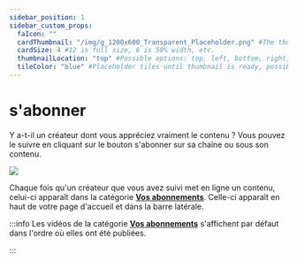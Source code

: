 ```yaml
---
sidebar_position: 1
sidebar_custom_props:
  faIcon: ""
  cardThumbnail: "/img/g_1200x600_Transparent_Placeholder.png" #The thumbnail on the category card.
  cardSize: 4 #12 is full size, 6 is 50% width, etc.
  thumbnailLocation: "top" #Possible options: top, left, bottom, right, none
  tileColor: "blue" #Placeholder tiles until thumbnail is ready, possible options: blue, cream, darkpurple, lightpurple, mauve, orange, pink, none
---
```


# s'abonner

Y a-t-il un créateur dont vous appréciez vraiment le contenu ? Vous pouvez le suivre en cliquant sur le bouton s'abonner sur sa chaîne ou sous son contenu.

![](/img/fr/sabonnrer01.png)

Chaque fois qu'un créateur que vous avez suivi met en ligne un contenu, celui-ci apparaît dans la catégorie **[Vos abonnements](https://odysee.com/$/following)**. Celle-ci apparaît en haut de votre page d'accueil et dans la barre latérale.

:::info
Les vidéos de la catégorie **[Vos abonnements](https://odysee.com/$/following)** s'affichent par défaut dans l'ordre où elles ont été publiées.

:::
